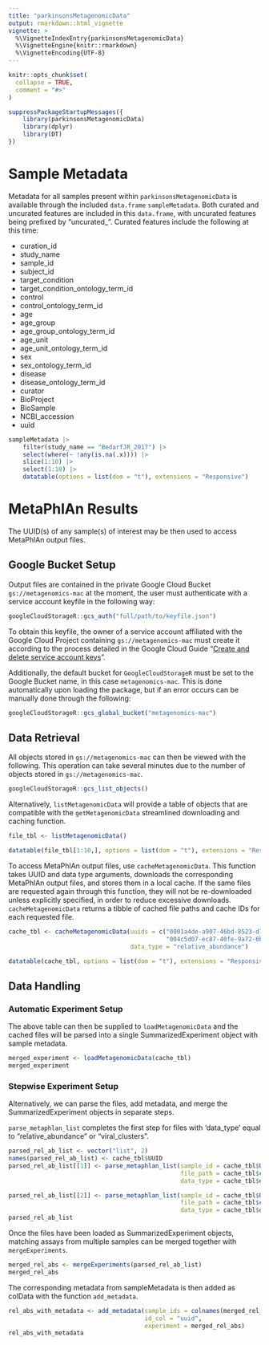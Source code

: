 ```yaml
---
title: "parkinsonsMetagenomicData"
output: rmarkdown::html_vignette
vignette: >
  %\VignetteIndexEntry{parkinsonsMetagenomicData}
  %\VignetteEngine{knitr::rmarkdown}
  %\VignetteEncoding{UTF-8}
---
```


```r
knitr::opts_chunk$set(
  collapse = TRUE,
  comment = "#>"
)
```

```r
suppressPackageStartupMessages({
    library(parkinsonsMetagenomicData)
    library(dplyr)
    library(DT)
})
```

# Sample Metadata

Metadata for all samples present within `parkinsonsMetagenomicData` is available
through the included `data.frame` `sampleMetadata`. Both curated and uncurated
features are included in this `data.frame`, with uncurated features being
prefixed by "uncurated_". Curated features include the following at this time:

 * curation_id
 * study_name
 * sample_id
 * subject_id
 * target_condition
 * target_condition_ontology_term_id
 * control
 * control_ontology_term_id
 * age
 * age_group
 * age_group_ontology_term_id
 * age_unit
 * age_unit_ontology_term_id
 * sex
 * sex_ontology_term_id
 * disease
 * disease_ontology_term_id
 * curator
 * BioProject
 * BioSample
 * NCBI_accession
 * uuid

```r
sampleMetadata |>
    filter(study_name == "BedarfJR_2017") |>
    select(where(~ !any(is.na(.x)))) |>
    slice(1:10) |>
    select(1:10) |>
    datatable(options = list(dom = "t"), extensions = "Responsive")
```

# MetaPhlAn Results

The UUID(s) of any sample(s) of interest may be then used to access MetaPhlAn
output files.

## Google Bucket Setup

Output files are contained in the private Google Cloud Bucket
`gs://metagenomics-mac` at the moment, the user must authenticate with a service
account keyfile in the following way:

```r
googleCloudStorageR::gcs_auth("full/path/to/keyfile.json")
```

To obtain this keyfile, the owner of a service account affiliated with the
Google Cloud Project containing `gs://metagenomics-mac` must create it
according to the process detailed in the Google Cloud Guide
"[Create and delete service account keys](https://cloud.google.com/iam/docs/keys-create-delete)".

Additionally, the default bucket for `GoogleCloudStorageR` must be set to the
Google Bucket name, in this case `metagenomics-mac`. This is done automatically
upon loading the package, but if an error occurs can be manually done through
the following:

```r
googleCloudStorageR::gcs_global_bucket("metagenomics-mac")
```

## Data Retrieval

All objects stored in `gs://metagenomics-mac` can then be viewed with the
following. This operation can take several minutes due to the number of objects
stored in `gs://metagenomics-mac`.

```r
googleCloudStorageR::gcs_list_objects()
```

Alternatively, `listMetagenomicData` will provide a table of objects that are compatible
with the `getMetagenomicData` streamlined downloading and caching function.

```r
file_tbl <- listMetagenomicData()
```

```r
datatable(file_tbl[1:10,], options = list(dom = "t"), extensions = "Responsive")
```

To access MetaPhlAn output files, use `cacheMetagenomicData`. This function
takes UUID and data type arguments, downloads the corresponding MetaPhlAn output
files, and stores them in a local cache. If the same files are requested again
through this function, they will not be re-downloaded unless explicitly
specified, in order to reduce excessive downloads. `cacheMetagenomicData`
returns a tibble of cached file paths and cache IDs for each requested file.

```r
cache_tbl <- cacheMetagenomicData(uuids = c("0001a4de-a907-46bd-8523-d7bfc1cdb544",
                                            "004c5d07-ec87-40fe-9a72-6b23d6ec584e"),
                                  data_type = "relative_abundance")
```

```r
datatable(cache_tbl, options = list(dom = "t"), extensions = "Responsive")
```

## Data Handling

### Automatic Experiment Setup

The above table can then be supplied to `loadMetagenomicData` and the cached
files will be parsed into a single SummarizedExperiment object with sample
metadata.

```r
merged_experiment <- loadMetagenomicData(cache_tbl)
merged_experiment
```

### Stepwise Experiment Setup

Alternatively, we can parse the files, add metadata, and merge the
SummarizedExperiment objects in separate steps.

`parse_metaphlan_list` completes the first step for files with
'data_type' equal to "relative_abundance" or "viral_clusters".

```r
parsed_rel_ab_list <- vector("list", 2)
names(parsed_rel_ab_list) <- cache_tbl$UUID
parsed_rel_ab_list[[1]] <- parse_metaphlan_list(sample_id = cache_tbl$UUID[1],
                                                file_path = cache_tbl$cache_path[1],
                                                data_type = cache_tbl$data_type[1])

parsed_rel_ab_list[[2]] <- parse_metaphlan_list(sample_id = cache_tbl$UUID[2],
                                                file_path = cache_tbl$cache_path[2],
                                                data_type = cache_tbl$data_type[2])
parsed_rel_ab_list
```

Once the files have been loaded as SummarizedExperiment objects, matching assays
from multiple samples can be merged together with `mergeExperiments`.

```r
merged_rel_abs <- mergeExperiments(parsed_rel_ab_list)
merged_rel_abs
```

The corresponding metadata from sampleMetadata is then added as colData with
the function `add_metadata`.

```r
rel_abs_with_metadata <- add_metadata(sample_ids = colnames(merged_rel_abs),
                                      id_col = "uuid",
                                      experiment = merged_rel_abs)
rel_abs_with_metadata
```
